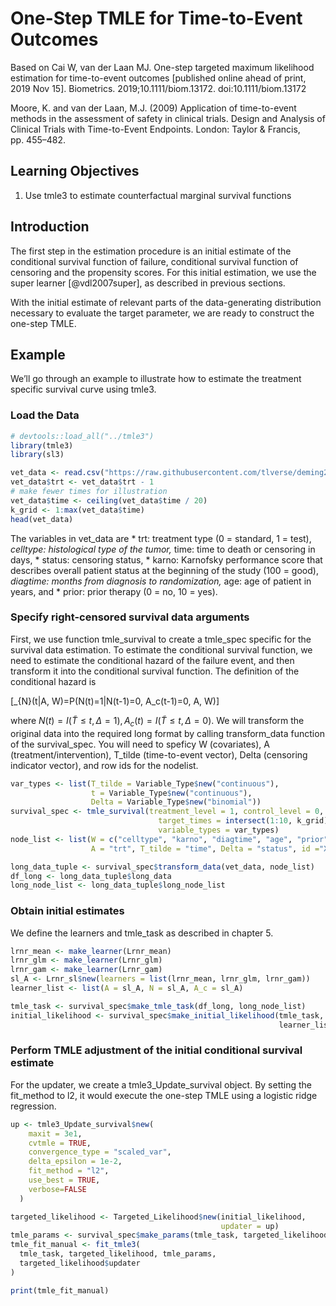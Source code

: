 # One-Step TMLE for Time-to-Event Outcomes

Based on Cai W, van der Laan MJ. One-step targeted maximum likelihood estimation
for time-to-event outcomes [published online ahead of print, 2019 Nov 15].
Biometrics. 2019;10.1111/biom.13172. doi:10.1111/biom.13172

Moore, K. and van der Laan, M.J. (2009) Application of time-to-event methods in
the assessment of safety in clinical trials. Design and Analysis of Clinical
Trials with Time-to-Event Endpoints. London: Taylor & Francis, pp. 455–482.

## Learning Objectives
1. Use tmle3 to estimate counterfactual marginal survival functions

## Introduction

The first step in the estimation procedure is an initial estimate of the
conditional survival function of failure, conditional survival function of
censoring and the propensity scores. For this initial estimation, we use the
super learner [@vdl2007super], as described in previous sections.

With the initial estimate of relevant parts of the data-generating distribution
necessary to evaluate the target parameter, we are ready to construct the
one-step TMLE.

## Example

We'll go through an example to illustrate how to estimate the treatment specific
survival curve using tmle3.

### Load the Data

```r
# devtools::load_all("../tmle3")
library(tmle3)
library(sl3)
```

```r
vet_data <- read.csv("https://raw.githubusercontent.com/tlverse/deming2019-workshop/master/data/veteran.csv")
vet_data$trt <- vet_data$trt - 1
# make fewer times for illustration
vet_data$time <- ceiling(vet_data$time / 20) 
k_grid <- 1:max(vet_data$time)
head(vet_data)
```

The variables in vet_data are * trt: treatment type (0 = standard, 1 = test), *
celltype: histological type of the tumor, * time: time to death or censoring in
days, * status: censoring status, * karno: Karnofsky performance score that
describes overall patient status at the beginning of the study (100 = good), *
diagtime: months from diagnosis to randomization, * age: age of patient in
years, and * prior: prior therapy (0 = no, 10 = yes).

### Specify right-censored survival data arguments

First, we use function tmle_survival to create a tmle_spec specific for the
survival data estimation. To estimate the conditional survival function, we need
to estimate the conditional hazard of the failure event, and then transform it
into the conditional survival function. The definition of the conditional hazard
is

\[\lambda_{N}(t|A, W)=P(N(t)=1|N(t-1)=0, A_c(t-1)=0, A, W)\]

where $N(t)=I(\widetilde{T}\le t, \Delta = 1), A_c(t)=I(\widetilde{T}\le t,
\Delta = 0)$. We will transform the original data into the required long format
by calling transform_data function of the survival_spec. You will need to
speficy W (covariates), A (treatment/intervention), T_tilde (time-to-event
vector), Delta (censoring indicator vector), and row ids for the nodelist.

```r
var_types <- list(T_tilde = Variable_Type$new("continuous"),
                  t = Variable_Type$new("continuous"),
                  Delta = Variable_Type$new("binomial"))
survival_spec <- tmle_survival(treatment_level = 1, control_level = 0,
                                 target_times = intersect(1:10, k_grid),
                                 variable_types = var_types)
node_list <- list(W = c("celltype", "karno", "diagtime", "age", "prior"),
                  A = "trt", T_tilde = "time", Delta = "status", id ="X")

long_data_tuple <- survival_spec$transform_data(vet_data, node_list)
df_long <- long_data_tuple$long_data
long_node_list <- long_data_tuple$long_node_list
```

### Obtain initial estimates

We define the learners and tmle_task as described in chapter 5.

```r
lrnr_mean <- make_learner(Lrnr_mean)
lrnr_glm <- make_learner(Lrnr_glm)
lrnr_gam <- make_learner(Lrnr_gam)
sl_A <- Lrnr_sl$new(learners = list(lrnr_mean, lrnr_glm, lrnr_gam))
learner_list <- list(A = sl_A, N = sl_A, A_c = sl_A)
```

```r
tmle_task <- survival_spec$make_tmle_task(df_long, long_node_list)
initial_likelihood <- survival_spec$make_initial_likelihood(tmle_task,
                                                            learner_list)
```

### Perform TMLE adjustment of the initial conditional survival estimate

For the updater, we create a tmle3_Update_survival object. By setting the
fit_method to l2, it would execute the one-step TMLE using a logistic ridge
regression.

```r
up <- tmle3_Update_survival$new(
    maxit = 3e1, 
    cvtmle = TRUE,
    convergence_type = "scaled_var",
    delta_epsilon = 1e-2,
    fit_method = "l2",
    use_best = TRUE,
    verbose=FALSE
  )

targeted_likelihood <- Targeted_Likelihood$new(initial_likelihood,
                                               updater = up)
tmle_params <- survival_spec$make_params(tmle_task, targeted_likelihood)
tmle_fit_manual <- fit_tmle3(
  tmle_task, targeted_likelihood, tmle_params,
  targeted_likelihood$updater
)
```

```r
print(tmle_fit_manual)
```

